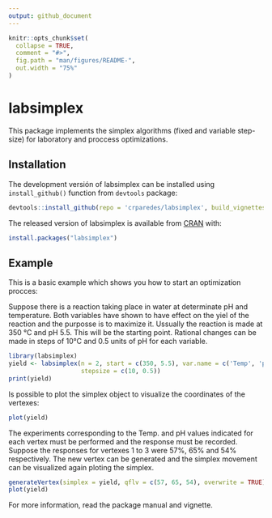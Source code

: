 ```yaml
---
output: github_document
---
```


<!-- README.md is generated from README.Rmd. Please edit that file -->

```r
knitr::opts_chunk$set(
  collapse = TRUE,
  comment = "#>",
  fig.path = "man/figures/README-",
  out.width = "75%"
)
```
# labsimplex

This package implements the simplex algorithms (fixed and variable step-size) for laboratory and proccess optimizations.

## Installation

The development versión of labsimplex can be installed using `install_github()` function from `devtools` package:
```r
devtools::install_github(repo = 'crparedes/labsimplex', build_vignettes = TRUE)
``` 
The released version of labsimplex is available from [CRAN](https://CRAN.R-project.org) with:

```r
install.packages("labsimplex")
```

## Example

This is a basic example which shows you how to start an optimization procces:

Suppose there is a reaction taking place in water at determinate pH and temperature. Both variables have shown to have effect on the yiel of the reaction and the purposse is to maximize it. Ussually the reaction is made at 350 °C and pH 5.5. This will be the starting point. Rational changes can be made in steps of 10°C and 0.5 units of pH for each variable.
```r
library(labsimplex)
yield <- labsimplex(n = 2, start = c(350, 5.5), var.name = c('Temp', 'pH'),
                    stepsize = c(10, 0.5))
print(yield)
```

Is possible to plot the simplex object to visualize the coordinates of the vertexes:
```r
plot(yield)
```

The experiments corresponding to the Temp. and pH values indicated for each vertex must be performed and the response must be recorded. Suppose the responses for vertexes 1 to 3 were 57\%, 65\% and 54\% respectively. The new vertex can be generated and the simplex movement can be visualized again ploting the simplex.

```r
generateVertex(simplex = yield, qflv = c(57, 65, 54), overwrite = TRUE)
plot(yield)
```

For more information, read the package manual and vignette.
